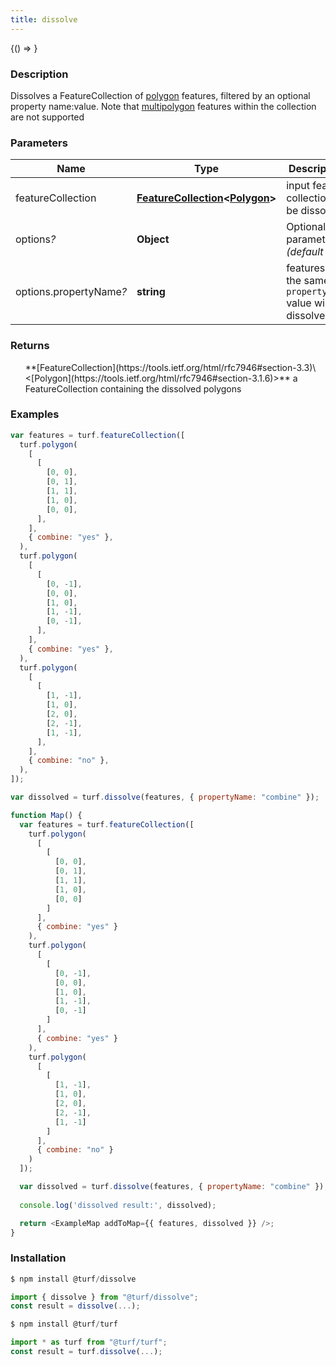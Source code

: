 ```yaml
---
title: dissolve
---
```



<!-- Expose turf as global var for experimenting in the browser console -->

<BrowserOnly>{() => <WindowTurfGlobal turf={turf} />}</BrowserOnly>

### Description

Dissolves a FeatureCollection of [polygon](polygon) features, filtered by an optional property name:value.
Note that [multipolygon](https://tools.ietf.org/html/rfc7946#section-3.1.7) features within the collection are not supported

### Parameters

| Name                         | Type                                                                                                                                    | Description                                                    |
| ---------------------------- | --------------------------------------------------------------------------------------------------------------------------------------- | -------------------------------------------------------------- |
| featureCollection            | **[FeatureCollection](https://tools.ietf.org/html/rfc7946#section-3.3)\<[Polygon](https://tools.ietf.org/html/rfc7946#section-3.1.6)>** | input feature collection to be dissolved                       |
| options<i>?</i>              | **Object**                                                                                                                              | Optional parameters _(default \{})_                            |
| options.propertyName<i>?</i> | **string**                                                                                                                              | features with the same `propertyName` value will be dissolved. |

### Returns

<ul>
  **[FeatureCollection](https://tools.ietf.org/html/rfc7946#section-3.3)\<[Polygon](https://tools.ietf.org/html/rfc7946#section-3.1.6)>** a FeatureCollection containing the dissolved polygons

</ul>

### Examples

```javascript
var features = turf.featureCollection([
  turf.polygon(
    [
      [
        [0, 0],
        [0, 1],
        [1, 1],
        [1, 0],
        [0, 0],
      ],
    ],
    { combine: "yes" },
  ),
  turf.polygon(
    [
      [
        [0, -1],
        [0, 0],
        [1, 0],
        [1, -1],
        [0, -1],
      ],
    ],
    { combine: "yes" },
  ),
  turf.polygon(
    [
      [
        [1, -1],
        [1, 0],
        [2, 0],
        [2, -1],
        [1, -1],
      ],
    ],
    { combine: "no" },
  ),
]);

var dissolved = turf.dissolve(features, { propertyName: "combine" });
```

```javascript live
function Map() {
  var features = turf.featureCollection([
    turf.polygon(
      [
        [
          [0, 0],
          [0, 1], 
          [1, 1],
          [1, 0],
          [0, 0]
        ]
      ],
      { combine: "yes" }
    ),
    turf.polygon(
      [
        [
          [0, -1],
          [0, 0],
          [1, 0], 
          [1, -1],
          [0, -1]
        ]
      ],
      { combine: "yes" }
    ),
    turf.polygon(
      [
        [
          [1, -1],
          [1, 0],
          [2, 0],
          [2, -1], 
          [1, -1]
        ]
      ],
      { combine: "no" }
    )
  ]);

  var dissolved = turf.dissolve(features, { propertyName: "combine" });
  
  console.log('dissolved result:', dissolved);

  return <ExampleMap addToMap={{ features, dissolved }} />;
}
```

### Installation

```javascript
$ npm install @turf/dissolve

import { dissolve } from "@turf/dissolve";
const result = dissolve(...);
```

```javascript
$ npm install @turf/turf

import * as turf from "@turf/turf";
const result = turf.dissolve(...);
```
